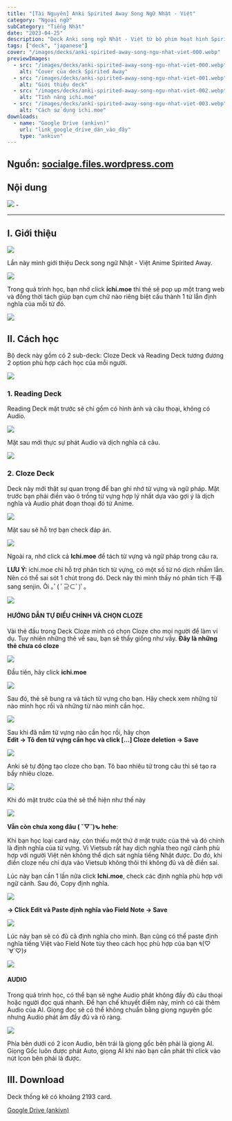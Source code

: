 ```yaml
---
title: "[Tài Nguyên] Anki Spirited Away Song Ngữ Nhật - Việt"
category: "Ngoại ngữ"
subCategory: "Tiếng Nhật"
date: "2023-04-25"
description: "Deck Anki song ngữ Nhật - Việt từ bộ phim hoạt hình Spirited Away với 2 chế độ học: Reading và Cloze."
tags: ["deck", "japanese"]
cover: "/images/decks/anki-spirited-away-song-ngu-nhat-viet-000.webp"
previewImages:
  - src: "/images/decks/anki-spirited-away-song-ngu-nhat-viet-000.webp"
    alt: "Cover của deck Spirited Away"
  - src: "/images/decks/anki-spirited-away-song-ngu-nhat-viet-001.webp"
    alt: "Giới thiệu deck"
  - src: "/images/decks/anki-spirited-away-song-ngu-nhat-viet-002.webp"
    alt: "Tính năng ichi.moe"
  - src: "/images/decks/anki-spirited-away-song-ngu-nhat-viet-003.webp"
    alt: "Cách sử dụng ichi.moe"
downloads:
  - name: "Google Drive (ankivn)"
    url: "link_google_drive_dán_vào_đây"
    type: "ankivn"
---
```


## Nguồn: [socialge.files.wordpress.com](https://socialge.files.wordpress.com)

## Nội dung

![](/images/decks/anki-spirited-away-song-ngu-nhat-viet-000.webp) -

___

## I. Giới thiệu

![](/images/decks/anki-spirited-away-song-ngu-nhat-viet-001.webp)

Lần này mình giới thiệu Deck song ngữ Nhật - Việt Anime Spirited Away.

![](/images/decks/anki-spirited-away-song-ngu-nhat-viet-002.webp)

Trong quá trình học, bạn nhớ click **ichi.moe** thì thẻ sẽ pop up một trang web và đồng thời tách giúp bạn cụm chữ nào riêng biệt cấu thành 1 từ lẫn định nghĩa của mỗi từ đó.

![](/images/decks/anki-spirited-away-song-ngu-nhat-viet-003.webp)

## II. Cách học

Bộ deck này gồm có 2 sub-deck: Cloze Deck và Reading Deck tương đương 2 option phù hợp cách học của mỗi người.

![](/images/decks/anki-spirited-away-song-ngu-nhat-viet-004.webp)

### 1. Reading Deck

Reading Deck mặt trước sẽ chỉ gồm có hình ảnh và câu thoại, không có Audio.

![](/images/decks/anki-spirited-away-song-ngu-nhat-viet-005.webp)

Mặt sau mới thực sự phát Audio và dịch nghĩa cả câu.

![](/images/decks/anki-spirited-away-song-ngu-nhat-viet-0065-anki-spirited-away-song-ngu-nhat-viet-1743257231325.webp)

### 2. Cloze Deck

Deck này mới thật sự quan trọng để bạn ghi nhớ từ vựng và ngữ pháp. Mặt trước bạn phải điền vào ô trống từ vựng hợp lý nhất dựa vào gợi ý là dịch nghĩa và Audio phát đoạn thoại đó từ Anime.

![](/images/decks/anki-spirited-away-song-ngu-nhat-viet-007.webp)

Mặt sau sẽ hỗ trợ bạn check đáp án.

![](/images/decks/anki-spirited-away-song-ngu-nhat-viet-008.webp)

Ngoài ra, nhớ click cả **Ichi.moe** để tách từ vựng và ngữ pháp trong câu ra.

**LƯU Ý:** ichi.moe chỉ hỗ trợ phân tích từ vựng, có một số từ nó dịch nhầm lẫn. Nên có thể sai sót 1 chút trong đó. Deck này thì mình thấy nó phân tích 千尋 sang senjin. Ôi ｡ﾟ( ﾟ⊇⊂ﾟ)ﾟ｡

![](/images/decks/anki-spirited-away-song-ngu-nhat-viet-009.webp)

#### HƯỚNG DẪN TỰ ĐIỀU CHỈNH VÀ CHỌN CLOZE

Vài thẻ đầu trong Deck Cloze mình có chọn Cloze cho mọi người để làm ví dụ. Tuy nhiên những thẻ về sau, bạn sẽ thấy giống như vầy. **Đây là những thẻ chưa có cloze**

![](/images/decks/anki-spirited-away-song-ngu-nhat-viet-010.webp)

Đầu tiên, hãy click **ichi.moe**

![](/images/decks/anki-spirited-away-song-ngu-nhat-viet-011.webp)

Sau đó, thẻ sẽ bung ra và tách từ vựng cho bạn. Hãy check xem những từ nào mình học rồi và những từ nào mình cần học.

![](/images/decks/anki-spirited-away-song-ngu-nhat-viet-013.webp)

Sau khi đã nắm từ vựng nào cần học rồi, hãy chọn  
**Edit -> Tô đen từ vựng cần học và click [...] Cloze deletion -> Save**

![](/images/decks/anki-spirited-away-song-ngu-nhat-viet-014.webp)

Anki sẽ tự động tạo cloze cho bạn. Tô bao nhiêu từ trong câu thì sẽ tạo ra bấy nhiêu cloze.

![](/images/decks/anki-spirited-away-song-ngu-nhat-viet-015.webp)

Khi đó mặt trước của thẻ sẽ thể hiện như thế này

![](/images/decks/anki-spirited-away-song-ngu-nhat-viet-016.webp)

**Vẫn còn chưa xong đâu ( ˘▽˘)ԅ hehe**:

Khi bạn học loại card này, còn thiếu một thứ ở mặt trước của thẻ và đó chính là định nghĩa của từ vựng. Vì Vietsub rất hay dịch nghĩa theo ngữ cảnh phù hợp với người Việt nên không thể dịch sát nghĩa tiếng Nhật được. Do đó, khi điền cloze nếu chỉ dựa vào Vietsub không thôi thì không đủ và dễ điền sai.

Lúc này bạn cần 1 lần nữa click **Ichi.moe**, check các định nghĩa phù hợp với ngữ cảnh. Sau đó, Copy định nghĩa.

![](/images/decks/anki-spirited-away-song-ngu-nhat-viet-017.webp)

**-> Click Edit và Paste định nghĩa vào Field Note -> Save**

![](/images/decks/anki-spirited-away-song-ngu-nhat-viet-018.webp)

Lúc này bạn sẽ có đủ cả định nghĩa cho mình. Bạn cũng có thể paste định nghĩa tiếng Việt vào Field Note tùy theo cách học phù hợp của bạn ٩(♡´∀`♡)۶

![](/images/decks/anki-spirited-away-song-ngu-nhat-viet-019.webp)

#### AUDIO

Trong quá trình học, có thể bạn sẽ nghe Audio phát không đầy đủ câu thoại hoặc người đọc quá nhanh. Để hạn chế khuyết điểm này, mình có cài thêm Audio của AI. Giọng đọc sẽ có thể không chuẩn bằng giọng nguyên gốc nhưng Audio phát âm đầy đủ và rõ ràng.

![](/images/decks/anki-spirited-away-song-ngu-nhat-viet-020.webp)

Phía bên dưới có 2 icon Audio, bên trái là giọng gốc bên phải là giọng AI. Giọng Gốc luôn được phát Auto, giọng AI khi nào bạn cần phát thì click vào nút Icon bên phải là được.

## III. Download

Deck thống kê có khoảng 2193 card.

[Google Drive (ankivn)](link_google_drive_dán_vào_đây)